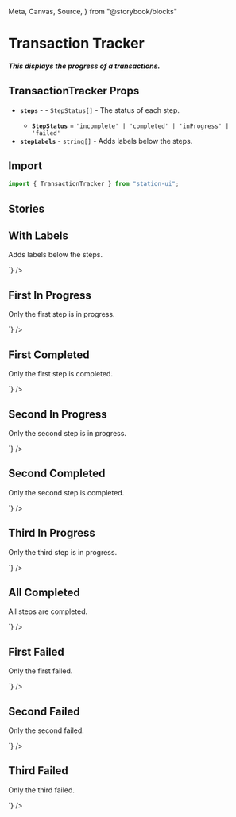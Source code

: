   Meta,
  Canvas,
  Source,
} from "@storybook/blocks"

<Meta title="Components/Displays/Transaction Tracker" />

# Transaction Tracker

##### This displays the progress of a transactions.

## TransactionTracker Props
- **`steps`** - <RequiredText /> - `StepStatus[]` - The status of each step.
  - **`StepStatus`** = `'incomplete' | 'completed' | 'inProgress' | 'failed'`
- **`stepLabels`** - `string[]` - Adds labels below the steps.

## Import
```jsx
import { TransactionTracker } from "station-ui";
```

## Stories

## With Labels
Adds labels below the steps.
<div className="story_with_source_below">
  <Canvas of={TransactionTrackerStories.WithLabels} />
  <Source code={`
    <TransactionTracker
  steps={['completed', 'completed', 'failed']}
  stepLabels={['Step 1', 'Asset bridged', 'Step 3']}
/>
  `} />
</div>

## First In Progress
Only the first step is in progress.
<div className="story_with_source_below">
  <Canvas of={TransactionTrackerStories.FirstInProgress} />
  <Source code={`
    <TransactionTracker steps={['inProgress', 'incomplete', 'incomplete']} />
  `} />
</div>

## First Completed
Only the first step is completed.
<div className="story_with_source_below">
  <Canvas of={TransactionTrackerStories.FirstCompleted} />
  <Source code={`
    <TransactionTracker steps={['completed', 'incomplete', 'incomplete']} />
  `} />
</div>

## Second In Progress
Only the second step is in progress.
<div className="story_with_source_below">
  <Canvas of={TransactionTrackerStories.SecondInProgress} />
  <Source code={`
    <TransactionTracker steps={['completed', 'inProgress', 'incomplete']} />
  `} />
</div>

## Second Completed
Only the second step is completed.
<div className="story_with_source_below">
  <Canvas of={TransactionTrackerStories.SecondCompleted} />
  <Source code={`
    <TransactionTracker steps={['completed', 'complete', 'incomplete']} />
  `} />
</div>

## Third In Progress
Only the third step is in progress.
<div className="story_with_source_below">
  <Canvas of={TransactionTrackerStories.ThirdInProgress} />
  <Source code={`
    <TransactionTracker steps={['completed', 'completed', 'inProgress']} />
  `} />
</div>

## All Completed
All steps are completed.
<div className="story_with_source_below">
  <Canvas of={TransactionTrackerStories.AllCompleted} />
  <Source code={`
    <TransactionTracker steps={['completed', 'complete', 'completed']} />
  `} />
</div>

## First Failed
Only the first failed.
<div className="story_with_source_below">
  <Canvas of={TransactionTrackerStories.FirstFailed} />
  <Source code={`
    <TransactionTracker steps={['failed', 'incomplete', 'incomplete']} />
  `} />
</div>

## Second Failed
Only the second failed.
<div className="story_with_source_below">
  <Canvas of={TransactionTrackerStories.SecondFailed} />
  <Source code={`
    <TransactionTracker steps={['completed', 'failed', 'incomplete']} />
  `} />
</div>

## Third Failed
Only the third failed.
<div className="story_with_source_below">
  <Canvas of={TransactionTrackerStories.ThirdFailed} />
  <Source code={`
    <TransactionTracker steps={['completed', 'completed', 'failed']} />
  `} />
</div>

<br />
<br />
<br />
<br />
<br />
<br />
<br />
<br />
<br />
<br />
<br />
<br />
<br />
<br />
<br />
<br />
<br />
<br />
<br />
<br />
<br />
